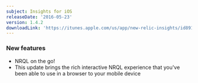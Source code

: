 ```yaml
---
subject: Insights for iOS
releaseDate: '2016-05-23'
version: 1.4.2
downloadLink: 'https://itunes.apple.com/us/app/new-relic-insights/id891431652?mt=8'
---
```


### New features

* NRQL on the go!
* This update brings the rich interactive NRQL experience that you've been able to use in a browser to your mobile device
